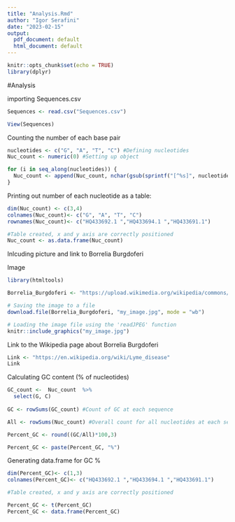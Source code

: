 ```yaml
---
title: "Analysis.Rmd"
author: "Igor Serafini"
date: "2023-02-15"
output:
  pdf_document: default
  html_document: default
---
```


```r
knitr::opts_chunk$set(echo = TRUE)
library(dplyr)
```

#Analysis

importing Sequences.csv
```r
Sequences <- read.csv("Sequences.csv")
```

```r
View(Sequences)
```

Counting the number of each base pair 
```r
nucleotides <- c("G", "A", "T", "C") #Defining nucleotides
Nuc_count <- numeric(0) #Setting up object

for (i in seq_along(nucleotides)) {
  Nuc_count <- append(Nuc_count, nchar(gsub(sprintf("[^%s]", nucleotides[i]), "", Sequences$Sequence)))
}

```

Printing out number of each nucleotide as a table: 
```r
dim(Nuc_count) <- c(3,4) 
colnames(Nuc_count)<- c("G", "A", "T", "C") 
rownames(Nuc_count)<- c("HQ433692.1 ","HQ433694.1 ","HQ433691.1")

#Table created, x and y axis are correctly positioned 
Nuc_count <- as.data.frame(Nuc_count)
```

Inlcuding picture and link to Borrelia Burgdoferi

Image
```r
library(htmltools)

Borrelia_Burgdoferi <- "https://upload.wikimedia.org/wikipedia/commons/3/34/Adult_deer_tick.jpg"    

# Saving the image to a file
download.file(Borrelia_Burgdoferi, "my_image.jpg", mode = "wb")

# Loading the image file using the 'readJPEG' function
knitr::include_graphics("my_image.jpg")

```
Link to the Wikipedia page about Borrelia Burgdoferi
```r
Link <- "https://en.wikipedia.org/wiki/Lyme_disease"
Link
```
Calculating GC content (% of nucleotides)
```r
GC_count <-  Nuc_count  %>% 
  select(G, C) 
  
GC <- rowSums(GC_count) #Count of GC at each sequence 

All <- rowSums(Nuc_count) #Overall count for all nucleotides at each sequence

Percent_GC <- round((GC/All)*100,3)

Percent_GC <- paste(Percent_GC, "%")
```
Generating data.frame for GC %
```r
dim(Percent_GC)<- c(1,3)
colnames(Percent_GC)<- c("HQ433692.1 ","HQ433694.1 ","HQ433691.1")

#Table created, x and y axis are correctly positioned 

Percent_GC <- t(Percent_GC)
Percent_GC <- data.frame(Percent_GC)
```

